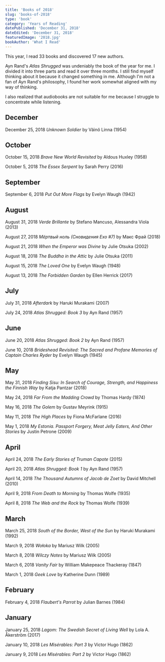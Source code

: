 ```yaml
---
title: 'Books of 2018'
slug: 'books-of-2018'
type: 'book'
category: 'Years of Reading'
datePublished: 'December 31, 2018'
dateEdited: 'December 31, 2018'
featuredImage: '2018.jpg'
bookAuthor: 'What I Read'
---
```


This year, I read 33 books and discovered 17 new authors.

Ayn Rand's _Atlas Shrugged_ was undeniably the book of the year for me. I
divided it into three parts and read it over three months. I still find myself
thinking about it because it changed something in me. Although I'm not a fan of
Ayn Rand's philosophy, I found her work somewhat aligned with my way of
thinking.

I also realized that audiobooks are not suitable for me because I struggle to
concentrate while listening.

## December

December 25, 2018 _Unknown Soldier_ by Väinö Linna (1954)

## October

October 15, 2018 _Brave New World Revisited_ by Aldous Huxley (1958)

October 5, 2018 _The Essex Serpent_ by Sarah Perry (2016)

## September

September 6, 2018 _Put Out More Flags_ by Evelyn Waugh (1942)

## August

August 31, 2018 _Verde Brillante_ by Stefano Mancuso, Alessandra Viola (2013)

August 27, 2018 _Мёртвый ноль (Сновидения Ехо #7)_ by Макс Фрай (2018)

August 21, 2018 _When the Emperor was Divine_ by Julie Otsuka (2002)

August 18, 2018 _The Buddha in the Attic_ by Julie Otsuka (2011)

August 15, 2018 _The Loved One_ by Evelyn Waugh (1948)

August 13, 2018 _The Forbidden Garden_ by Ellen Herrick (2017)

## July

July 31, 2018 _Afterdark_ by Haruki Murakami (2007)

July 24, 2018 _Atlas Shrugged: Book 3_ by Ayn Rand (1957)

## June

June 20, 2018 _Atlas Shrugged: Book 2_ by Ayn Rand (1957)

June 10, 2018 _Brideshead Revisited: The Sacred and Profane Memories of Captain
Charles Ryder_ by Evelyn Waugh (1945)

## May

May 31, 2018 _Finding Sisu: In Search of Courage, Strength, and Happiness the
Finnish Way_ by Katja Pantzar (2018)

May 24, 2018 _Far From the Madding Crowd_ by Thomas Hardy (1874)

May 16, 2018 _The Golem_ by Gustav Meyrink (1915)

May 11, 2018 _The High Places_ by Fiona McFarlane (2016)

May 1, 2018 _My Estonia. Passport Forgery, Meat Jelly Eaters, And Other Stories_
by Justin Petrone (2009)

## April

April 24, 2018 _The Early Stories of Truman Capote_ (2015)

April 20, 2018 _Atlas Shrugged: Book 1_ by Ayn Rand (1957)

April 14, 2018 _The Thousand Autumns of Jacob de Zoet_ by David Mitchell (2010)

April 9, 2018 _From Death to Morning_ by Thomas Wolfe (1935)

April 8, 2018 _The Web and the Rock_ by Thomas Wolfe (1939)

## March

March 25, 2018 _South of the Border, West of the Sun_ by Haruki Murakami (1992)

March 9, 2018 _Wołoka_ by Mariusz Wilk (2005)

March 8, 2018 _Wilczy Notes_ by Mariusz Wilk (2005)

March 6, 2018 _Vanity Fair_ by William Makepeace Thackeray (1847)

March 1, 2018 _Geek Love_ by Katherine Dunn (1989)

## February

February 4, 2018 _Flaubert's Parrot_ by Julian Barnes (1984)

## January

January 25, 2018 _Lagom: The Swedish Secret of Living Well_ by Lola A. Åkerström
(2017)

January 10, 2018 _Les Misérables: Part 3_ by Victor Hugo (1862)

January 9, 2018 _Les Misérables: Part 2_ by Victor Hugo (1862)
